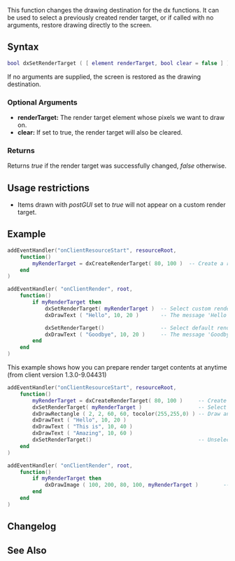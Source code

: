 {{Client function}}

This function changes the drawing destination for the dx functions. It can be used to select a previously created render target, or if called with no arguments, restore drawing directly to the screen.

==Syntax== 
<syntaxhighlight lang="lua">
bool dxSetRenderTarget ( [ element renderTarget, bool clear = false ] )
</syntaxhighlight> 

If no arguments are supplied, the screen is restored as the drawing destination.

{{OOP||[[/texture.md|rendertarget]]:setAsTarget}}

===Optional Arguments=== 
*'''renderTarget:''' The render target element whose pixels we want to draw on.
*'''clear:''' If set to true, the render target will also be cleared.

===Returns===
Returns ''true'' if the render target was successfully changed, ''false'' otherwise.

==Usage restrictions==
*Items drawn with ''postGUI'' set to ''true'' will not appear on a custom render target.
{{Deprecated feature|3.0131|1.3.0-9.04431|
*dxSetRenderTarget can only be called during the [[/onClientRender.md|onClientRender]], [[/onClientHUDRender.md|onClientHUDRender]] and [[/onClientRestore.md|onClientRestore]] events.
}}
{{New_feature|3.0131|1.3.0-9.04431|
*dxSetRenderTarget can be set at any time as long as <min_mta_version> in [[/meta.xml.md|meta.xml]] is set to at least 1.3.0-9.04431 e.g. '''<min_mta_version client<nowiki>=</nowiki>"1.3.0-9.04431" />'''
}}

==Example== 
<syntaxhighlight lang="lua">
addEventHandler("onClientResourceStart", resourceRoot,
    function()
        myRenderTarget = dxCreateRenderTarget( 80, 100 )  -- Create a render target texture which is 80 x 100 pixels
    end
)

addEventHandler( "onClientRender", root,
    function()
        if myRenderTarget then
            dxSetRenderTarget( myRenderTarget )  -- Select custom render target
            dxDrawText ( "Hello", 10, 20 )       -- The message 'Hello' will be drawn on myRenderTarget

            dxSetRenderTarget()                  -- Select default render target
            dxDrawText ( "Goodbye", 10, 20 )     -- The message 'Goodbye' will be drawn directly to the screen
        end
    end
)
</syntaxhighlight>


This example shows how you can prepare render target contents at anytime (from client version 1.3.0-9.04431)
<syntaxhighlight lang="lua">
addEventHandler("onClientResourceStart", resourceRoot,
    function()
        myRenderTarget = dxCreateRenderTarget( 80, 100 )     -- Create a render target texture which is 80 x 100 pixels
        dxSetRenderTarget( myRenderTarget )                  -- Select custom render target for drawing
        dxDrawRectangle ( 2, 2, 60, 60, tocolor(255,255,0) ) -- Draw anything you like (to the render target)
        dxDrawText ( "Hello", 10, 20 )
        dxDrawText ( "This is", 10, 40 )
        dxDrawText ( "Amazing", 10, 60 )
        dxSetRenderTarget()                                  -- Unselect custom render target
    end
)

addEventHandler( "onClientRender", root,
    function()
        if myRenderTarget then
            dxDrawImage ( 100, 200, 80, 100, myRenderTarget )        -- Draw myRenderTarget content to the screen
        end
    end
)
</syntaxhighlight>

==Changelog==
{{ChangelogHeader}}
{{ChangelogItem|1.3.0-9.04431|Removed restrictions on when dxSetRenderTarget could be called}}

==See Also==
{{Drawing_functions}}